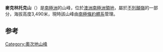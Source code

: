 {{Infobox mountain
| name = 麥克林托克山
| photo = 
| photo_caption = 
| elevation_m = 3490
| elevation_ref = <ref name="peaklist">[http://www.peaklist.org/WWlists/ultras/antarctica.html "Antarctica Ultra-Prominences"] Peaklist.org. Retrieved 2012-09-04.</ref>
| location = [[南极洲|南极洲]]
| range = [[不列顛嶺|不列顛嶺]]
| prominence_m = 1621
| prominence_ref = <ref name="peaklist"/>
| map = Antarctica
| map_caption = 
| map_size = 
| label = 麥克林托克山
| label_position = right
| coordinates = {{coord|80|13|S|157|26|E|type:mountain_scale:100000|format=dms|display=inline,title}}
| coordinates_ref = <ref name="peaklist"/>
| first_ascent = 
| easiest_route = 
}}
'''麥克林托克山'''（{{lang-en|Mount McClintock}}）是[[南極洲|南極洲]]的山峰，位於[[澳洲南極洲領地|澳洲南極洲領地]]，屬於[[不列顛嶺|不列顛嶺]]的一部分，海拔高度3,490米，現時該山峰由[[南極條約體系|南極條約體系]]管理。
==参考==
{{reflist}}

{{DEFAULTSORT:Mount McClintock}}
[[Category:奧次地山峰|Category:奧次地山峰]]


{{OatesLand-geo-stub}}
